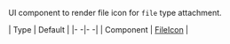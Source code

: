 UI component to render file icon for `file` type attachment.

| Type | Default |
|- -|- -|
| Component | [FileIcon](/reactnative/ui-components/file-icon) |
